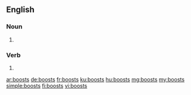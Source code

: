 ==English==

===Noun===
{{head|en|plural}}

# {{plural of|boost|lang=en}}

===Verb===
{{head|en}}

# {{en-third-person singular of|boost}}

[[ar:boosts]]
[[de:boosts]]
[[fr:boosts]]
[[ku:boosts]]
[[hu:boosts]]
[[mg:boosts]]
[[my:boosts]]
[[simple:boosts]]
[[fi:boosts]]
[[vi:boosts]]